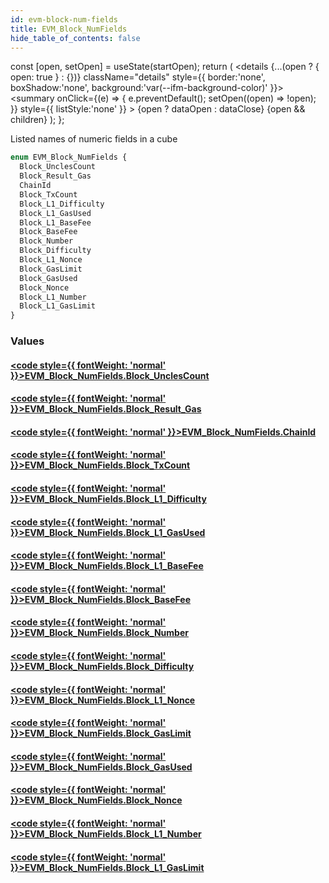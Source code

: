 ```yaml
---
id: evm-block-num-fields
title: EVM_Block_NumFields
hide_table_of_contents: false
---
```







  const [open, setOpen] = useState(startOpen);
  return (
    <details {...(open ? { open: true } : {})} className="details" style={{ border:'none', boxShadow:'none', background:'var(--ifm-background-color)' }}>
      <summary
        onClick={(e) => {
          e.preventDefault();
          setOpen((open) => !open);
        }}
        style={{ listStyle:'none' }}
      >
      {open ? dataOpen : dataClose}
      </summary>
      {open && children}
    </details>
  );
};




Listed names of numeric fields in a cube


```graphql
enum EVM_Block_NumFields {
  Block_UnclesCount
  Block_Result_Gas
  ChainId
  Block_TxCount
  Block_L1_Difficulty
  Block_L1_GasUsed
  Block_L1_BaseFee
  Block_BaseFee
  Block_Number
  Block_Difficulty
  Block_L1_Nonce
  Block_GasLimit
  Block_GasUsed
  Block_Nonce
  Block_L1_Number
  Block_L1_GasLimit
}
```




### Values

#### [<code style={{ fontWeight: 'normal' }}>EVM_Block_NumFields.<b>Block_UnclesCount</b></code>](#) 
> 
> 

#### [<code style={{ fontWeight: 'normal' }}>EVM_Block_NumFields.<b>Block_Result_Gas</b></code>](#) 
> 
> 

#### [<code style={{ fontWeight: 'normal' }}>EVM_Block_NumFields.<b>ChainId</b></code>](#) 
> 
> 

#### [<code style={{ fontWeight: 'normal' }}>EVM_Block_NumFields.<b>Block_TxCount</b></code>](#) 
> 
> 

#### [<code style={{ fontWeight: 'normal' }}>EVM_Block_NumFields.<b>Block_L1_Difficulty</b></code>](#) 
> 
> 

#### [<code style={{ fontWeight: 'normal' }}>EVM_Block_NumFields.<b>Block_L1_GasUsed</b></code>](#) 
> 
> 

#### [<code style={{ fontWeight: 'normal' }}>EVM_Block_NumFields.<b>Block_L1_BaseFee</b></code>](#) 
> 
> 

#### [<code style={{ fontWeight: 'normal' }}>EVM_Block_NumFields.<b>Block_BaseFee</b></code>](#) 
> 
> 

#### [<code style={{ fontWeight: 'normal' }}>EVM_Block_NumFields.<b>Block_Number</b></code>](#) 
> 
> 

#### [<code style={{ fontWeight: 'normal' }}>EVM_Block_NumFields.<b>Block_Difficulty</b></code>](#) 
> 
> 

#### [<code style={{ fontWeight: 'normal' }}>EVM_Block_NumFields.<b>Block_L1_Nonce</b></code>](#) 
> 
> 

#### [<code style={{ fontWeight: 'normal' }}>EVM_Block_NumFields.<b>Block_GasLimit</b></code>](#) 
> 
> 

#### [<code style={{ fontWeight: 'normal' }}>EVM_Block_NumFields.<b>Block_GasUsed</b></code>](#) 
> 
> 

#### [<code style={{ fontWeight: 'normal' }}>EVM_Block_NumFields.<b>Block_Nonce</b></code>](#) 
> 
> 

#### [<code style={{ fontWeight: 'normal' }}>EVM_Block_NumFields.<b>Block_L1_Number</b></code>](#) 
> 
> 

#### [<code style={{ fontWeight: 'normal' }}>EVM_Block_NumFields.<b>Block_L1_GasLimit</b></code>](#) 
> 
> 



